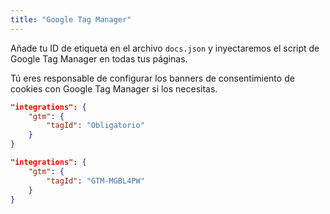 ```yaml
---
title: "Google Tag Manager"
---
```


Añade tu ID de etiqueta en el archivo `docs.json` y inyectaremos el script de Google Tag Manager en todas tus páginas.

Tú eres responsable de configurar los banners de consentimiento de cookies con Google Tag Manager si los necesitas.

<CodeGroup>

```json Opciones de Analytics en docs.json
"integrations": {
    "gtm": {
        "tagId": "Obligatorio"
    }
}
```

```json Ejemplo
"integrations": {
    "gtm": {
        "tagId": "GTM-MGBL4PW"
    }
}
```

</CodeGroup>
